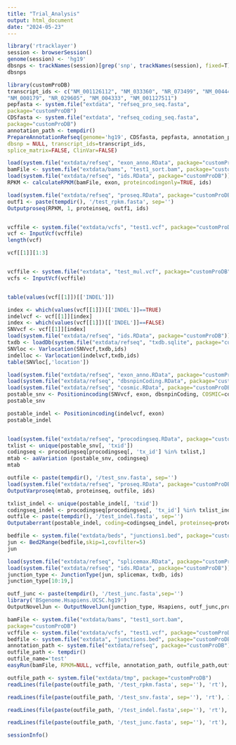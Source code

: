 ---
title: "Trial_Analysis"
output: html_document
date: "2024-05-23"
---

```{r}
library('rtracklayer')
session <- browserSession()
genome(session) <- 'hg19'
dbsnps <- trackNames(session)[grep('snp', trackNames(session), fixed=T)]
dbsnps

```

```{r}
library(customProDB)
transcript_ids <- c("NM_001126112", "NM_033360", "NR_073499", "NM_004448",
"NM_000179", "NR_029605", "NM_004333", "NM_001127511")
pepfasta <- system.file("extdata", "refseq_pro_seq.fasta",
package="customProDB")
CDSfasta <- system.file("extdata", "refseq_coding_seq.fasta",
package="customProDB")
annotation_path <- tempdir()
PrepareAnnotationRefseq(genome='hg19', CDSfasta, pepfasta, annotation_path,
dbsnp = NULL, transcript_ids=transcript_ids,
splice_matrix=FALSE, ClinVar=FALSE)

```

```{r}
load(system.file("extdata/refseq", "exon_anno.RData", package="customProDB"))
bamFile <- system.file("extdata/bams", "test1_sort.bam", package="customProDB")
load(system.file("extdata/refseq", "ids.RData", package="customProDB"))
RPKM <- calculateRPKM(bamFile, exon, proteincodingonly=TRUE, ids)


```

```{r}
load(system.file("extdata/refseq", "proseq.RData", package="customProDB"))
outf1 <- paste(tempdir(), '/test_rpkm.fasta', sep='')
Outputproseq(RPKM, 1, proteinseq, outf1, ids)



```

```{r}
vcffile <- system.file("extdata/vcfs", "test1.vcf", package="customProDB")
vcf <- InputVcf(vcffile)
length(vcf)

```

```{r}
vcf[[1]][1:3]



```

```{r}
vcffile <- system.file("extdata", "test_mul.vcf", package="customProDB")
vcfs <- InputVcf(vcffile)



```

```{r}
table(values(vcf[[1]])[['INDEL']])


```

```{r}

index <- which(values(vcf[[1]])[['INDEL']]==TRUE)
indelvcf <- vcf[[1]][index]
index <- which(values(vcf[[1]])[['INDEL']]==FALSE)
SNVvcf <- vcf[[1]][index]
load(system.file("extdata/refseq", "ids.RData", package="customProDB"))
txdb <- loadDb(system.file("extdata/refseq", "txdb.sqlite", package="customProDB"))
SNVloc <- Varlocation(SNVvcf,txdb,ids)
indelloc <- Varlocation(indelvcf,txdb,ids)
table(SNVloc[,'location'])


```

```{r}
load(system.file("extdata/refseq", "exon_anno.RData", package="customProDB"))
load(system.file("extdata/refseq", "dbsnpinCoding.RData", package="customProDB"))
load(system.file("extdata/refseq", "cosmic.RData", package="customProDB"))
postable_snv <- Positionincoding(SNVvcf, exon, dbsnpinCoding, COSMIC=cosmic)
postable_snv


```

```{r}
postable_indel <- Positionincoding(indelvcf, exon)
postable_indel



```

```{r}

load(system.file("extdata/refseq", "procodingseq.RData", package="customProDB"))
txlist <- unique(postable_snv[, 'txid'])
codingseq <- procodingseq[procodingseq[, 'tx_id'] %in% txlist,]
mtab <- aaVariation (postable_snv, codingseq)
mtab


```

```{r}


outfile <- paste(tempdir(), '/test_snv.fasta', sep='')
load(system.file("extdata/refseq", "proseq.RData", package="customProDB"))
OutputVarproseq(mtab, proteinseq, outfile, ids)


```

```{r}
txlist_indel <- unique(postable_indel[, 'txid'])
codingseq_indel <- procodingseq[procodingseq[, 'tx_id'] %in% txlist_indel, ]
outfile <- paste(tempdir(), '/test_indel.fasta', sep='')
Outputaberrant(postable_indel, coding=codingseq_indel, proteinseq=proteinseq, outfile=outfile, ids=ids)

```

```{r}

bedfile <- system.file("extdata/beds", "junctions1.bed", package="customProDB")
jun <- Bed2Range(bedfile,skip=1,covfilter=5)
jun

```

```{r}
load(system.file("extdata/refseq", "splicemax.RData", package="customProDB"))
load(system.file("extdata/refseq", "ids.RData", package="customProDB"))
junction_type <- JunctionType(jun, splicemax, txdb, ids)
junction_type[10:19,]


```

```{r}

outf_junc <- paste(tempdir(), '/test_junc.fasta',sep='')
library('BSgenome.Hsapiens.UCSC.hg19')
OutputNovelJun <- OutputNovelJun(junction_type, Hsapiens, outf_junc,proteinseq)

```

```{r}
bamFile <- system.file("extdata/bams", "test1_sort.bam",
package="customProDB")
vcffile <- system.file("extdata/vcfs", "test1.vcf", package="customProDB")
bedfile <- system.file("extdata", "junctions.bed", package="customProDB")
annotation_path <- system.file("extdata/refseq", package="customProDB")
outfile_path <- tempdir()
outfile_name='test'
easyRun(bamFile, RPKM=NULL, vcffile, annotation_path, outfile_path,outfile_name, rpkm_cutoff=1, INDEL=TRUE, lablersid=TRUE, COSMIC=TRUE,nov_junction=FALSE)
```

```{r}

outfile_path <- system.file("extdata/tmp", package="customProDB")
readLines(file(paste(outfile_path, '/test_rpkm.fasta', sep=''), 'rt'), 1)


```

```{r}
readLines(file(paste(outfile_path, '/test_snv.fasta', sep=''), 'rt'), 1)

```

```{r}

readLines(file(paste(outfile_path, '/test_indel.fasta',sep=''), 'rt'), 1)


```

```{r}

readLines(file(paste(outfile_path, '/test_junc.fasta', sep=''), 'rt'), 1)

```

```{r}
sessionInfo()

```
